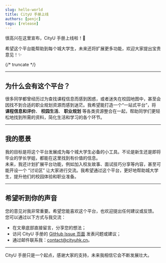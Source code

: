 ```yaml
---
slug: hello-world  
title: CityU 手册上线  
authors: [penjc]  
tags: [release]
---  
```


很高兴在这里宣布，CityU 手册上线啦！🎉

希望这个平台能帮助到每个城大学生，未来还将扩展更多功能，欢迎大家提出宝贵意见！✨

{/* truncate */}

---

## **为什么会有这个平台？**

很多同学都曾经历过为查找课程信息而感到困惑，或者迷失在校园地图中，甚至会因找不到合适的职业规划资源而感到迷茫。我希望能打造一个“一站式平台”，将 **课程信息和评价**、 **校园生活**、 **职业规划** 等各类资源整合在一起，帮助同学们更轻松地找到所需的资料，简化生活和学习的各个环节。

---

## **我的愿景**

我的目标是将这个平台发展成为每个城大学生必备的小工具。不论是新生还是即将毕业的学长学姐，都能在这里找到有价值的信息。  
未来，我还计划扩展平台功能，例如加入校友故事、面试技巧分享等内容，甚至可能开设一个 “讨论区” 让大家进行交流。我希望通过这个平台，更好地帮助城大学生，提升他们的校园体验和职业准备。

---

## **希望听到你的声音**

您的意见对我非常重要。希望您能喜欢这个平台，也欢迎提出任何建议或反馈。  
您可以通过以下方式与我交流：

- 在文章底部直接留言，分享您的想法；
- 访问 CityU 手册的 [GitHub Issue 页面](https://github.com/penjc/CityU/issues) 发表问题或建议；
- 通过邮件联系我：[contact@cityuhk.cn](mailto:contact@cityuhk.cn)。

---

CityU 手册只是一个起点，感谢大家的支持，未来我相信它会不断发展壮大。

<Utterances />